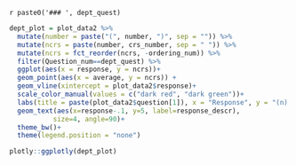 `r paste0('### ', dept_quest)`

```r
dept_plot = plot_data2 %>% 
  mutate(number = paste("(", number, ")", sep = "")) %>% 
  mutate(ncrs = paste(number, crs_number, sep = " ")) %>% 
  mutate(ncrs = fct_reorder(ncrs, -ordering_num)) %>% 
  filter(Question_num==dept_quest) %>%
  ggplot(aes(x = response, y = ncrs))+
  geom_point(aes(x = average, y = ncrs)) +
  geom_vline(xintercept = plot_data2$response)+
  scale_color_manual(values = c("dark red", "dark green"))+
  labs(title = paste(plot_data2$question[1]), x = "Response", y = "(n) Course Name")+ 
  geom_text(aes(x=response-.1, y=5, label=response_descr), 
           size=4, angle=90)+
  theme_bw()+
  theme(legend.position = "none")  

plotly::ggplotly(dept_plot)
```

